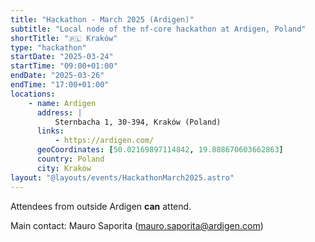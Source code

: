```yaml
---
title: "Hackathon - March 2025 (Ardigen)"
subtitle: "Local node of the nf-core hackathon at Ardigen, Poland"
shortTitle: "🇵🇱 Kraków"
type: "hackathon"
startDate: "2025-03-24"
startTime: "09:00+01:00"
endDate: "2025-03-26"
endTime: "17:00+01:00"
locations:
    - name: Ardigen
      address: |
          Sternbacha 1, 30-394, Kraków (Poland)
      links:
          - https://ardigen.com/
      geoCoordinates: [50.02169897114842, 19.888670603662863]
      country: Poland
      city: Kraków
layout: "@layouts/events/HackathonMarch2025.astro"
---
```


Attendees from outside Ardigen **can** attend.

Main contact: Mauro Saporita ([mauro.saporita@ardigen.com](mailto:mauro.saporita@ardigen.com))
